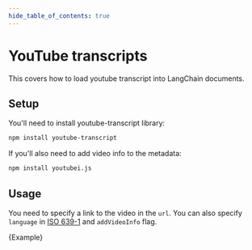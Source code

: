 ```yaml
---
hide_table_of_contents: true
---
```


# YouTube transcripts

This covers how to load youtube transcript into LangChain documents.

## Setup

You'll need to install youtube-transcript library:

```bash npm2yarn
npm install youtube-transcript
```

If you'll also need to add video info to the metadata:
```bash npm2yarn
npm install youtubei.js
```

## Usage

You need to specify a link to the video in the `url`. You can also specify `language` in [ISO 639-1](https://en.wikipedia.org/wiki/List_of_ISO_639-1_codes) and `addVideoInfo` flag.


<CodeBlock language="typescript">{Example}</CodeBlock>
